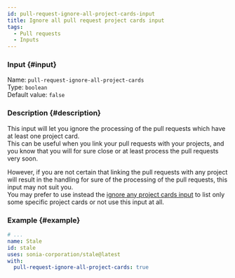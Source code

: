 ```yaml
---
id: pull-request-ignore-all-project-cards-input
title: Ignore all pull request project cards input
tags:
  - Pull requests
  - Inputs
---
```


### Input {#input}

Name: `pull-request-ignore-all-project-cards`  
Type: `boolean`  
Default value: `false`

### Description {#description}

This input will let you ignore the processing of the pull requests which have at least one project card.  
This can be useful when you link your pull requests with your projects, and you know that you will for sure close or at least process the pull requests very soon.

However, if you are not certain that linking the pull requests with any project will result in the handling for sure of the processing of the pull requests, this input may not suit you.  
You may prefer to use instead the [ignore any project cards input](pull-request-ignore-any-project-cards-input) to list only some specific project cards or not use this input at all.

### Example {#example}

```yml {6}
# ...
name: Stale
id: stale
uses: sonia-corporation/stale@latest
with:
  pull-request-ignore-all-project-cards: true
```
